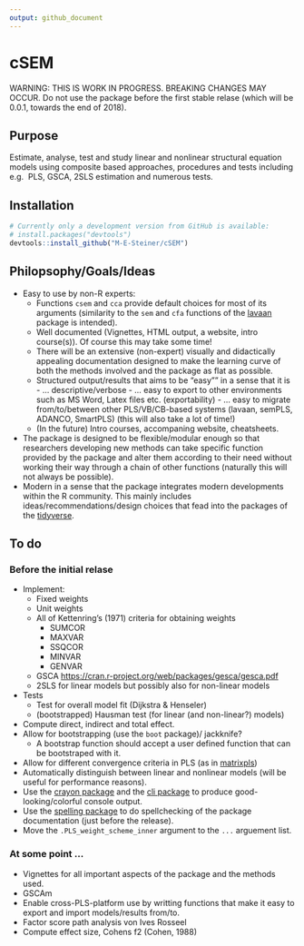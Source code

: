 ```yaml
---
output: github_document
---
```


<!-- README.md is generated from README.Rmd. Please edit that file -->

# cSEM

WARNING: THIS IS WORK IN PROGRESS. BREAKING CHANGES MAY OCCUR. 
         Do not use the package before the first stable relase (which will
         be 0.0.1, towards the end of 2018).

## Purpose

Estimate, analyse, test and study linear and nonlinear structural equation models 
using composite based approaches, procedures and tests including e.g. 
PLS, GSCA, 2SLS estimation and numerous tests.

## Installation

```r
# Currently only a development version from GitHub is available:
# install.packages("devtools")
devtools::install_github("M-E-Steiner/cSEM")
```

## Philopsophy/Goals/Ideas

- Easy to use by non-R experts: 
    - Functions `csem` and `cca` provide default choices for most of its arguments 
      (similarity to the `sem` and `cfa` functions of the [lavaan](http://lavaan.ugent.be/) 
      package is intended).
    - Well documented (Vignettes, HTML output, a website, intro course(s)). 
      Of course this may take some time!
    - There will be an extensive (non-expert) visually and didactically appealing 
      documentation designed to make the learning curve of both the methods involved and the package as flat as possible.
    - Structured output/results  that aims to be "easy"" in a sense that it is
          - ... descriptive/verbose
          - ... easy to export to other environments such as MS Word, Latex files etc. (exportability)
          - ... easy to migrate from/to/between other PLS/VB/CB-based systems (lavaan, semPLS, ADANCO, SmartPLS)
                (this will also take a lot of time!)
    - (In the future) Intro courses, accompaning website, cheatsheets.
- The package is designed to be flexible/modular enough so that researchers 
  developing new methods can take specific function provided by the package and 
  alter them according to their need without working their way through a chain
  of other functions (naturally this will not always be possible).
- Modern in a sense that the package integrates modern developments within 
  the R community. This mainly includes ideas/recommendations/design choices that
  fead into the packages of the [tidyverse](https://github.com/tidyverse/tidyverse).
      
## To do
### Before the initial relase

- Implement:
     - Fixed weights
     - Unit weights
     - All of Kettenring's (1971) criteria for obtaining weights
         - SUMCOR 
         - MAXVAR 
         - SSQCOR 
         - MINVAR
         - GENVAR
     - GSCA  <https://cran.r-project.org/web/packages/gesca/gesca.pdf>
     - 2SLS for linear models but possibly also for non-linear models
- Tests 
    - Test for overall model fit (Dijkstra & Henseler)
    - (bootstrapped) Hausman test (for linear (and non-linear?) models)
- Compute direct, indirect and total effect.
- Allow for bootstrapping (use the `boot` package)/ jackknife?
    - A bootstrap function should accept a user defined function that can be 
      bootstraped with it.
- Allow for different convergence criteria in PLS (as in [matrixpls](https://github.com/mronkko/matrixpls))
- Automatically distinguish between linear and nonlinear models (will be useful
  for performance reasons).
- Use the [crayon package](https://github.com/r-lib/crayon) and the 
  [cli package](https://github.com/r-lib/cli) to produce good-looking/colorful 
  console output.
- Use the [spelling package](https://github.com/ropensci/spelling) to
  do spellchecking of the package documentation (just before the release).
- Move the `.PLS_weight_scheme_inner` argument to the `...` arguement list.



  
### At some point ...
  
- Vignettes for all important aspects of the package and the methods used.
- GSCAm 
- Enable cross-PLS-platform use by writting functions that make it
  easy to export and import models/results from/to.
- Factor score path analysis von Ives Rosseel
- Compute effect size, Cohens f2 (Cohen, 1988)

